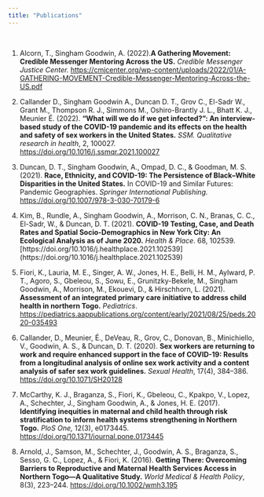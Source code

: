```yaml
---
title: "Publications"
---
```


<br>

1. Alcorn, T., Singham Goodwin, A. (2022).**A Gathering Movement: Credible Messenger Mentoring Across the US.** *Credible Messenger Justice Center.* [https://cmjcenter.org/wp-content/uploads/2022/01/A-GATHERING-MOVEMENT-Credible-Messenger-Mentoring-Across-the-US.pdf](https://cmjcenter.org/wp-content/uploads/2022/01/A-GATHERING-MOVEMENT-Credible-Messenger-Mentoring-Across-the-US.pdf)

2. Callander D., Singham Goodwin A., Duncan D. T., Grov C., El-Sadr W., Grant M., Thompson R. J., Simmons M., Oshiro-Brantly J. L., Bhatt K. J., Meunier É. (2022). **"What will we do if we get infected?": An interview-based study of the COVID-19 pandemic and its effects on the health and safety of sex workers in the United States.** *SSM. Qualitative research in health*, 2, 100027. [https://doi.org/10.1016/j.ssmqr.2021.100027](https://doi.org/10.1016/j.ssmqr.2021.100027)

3. Duncan, D. T., Singham Goodwin, A., Ompad, D. C., & Goodman, M. S. (2021). **Race, Ethnicity, and COVID-19: The Persistence of Black–White Disparities in the United States.** In COVID-19 and Similar Futures: Pandemic Geographies. *Springer International Publishing.* [https://doi.org/10.1007/978-3-030-70179-6](https://doi.org/10.1007/978-3-030-70179-6)

4. Kim, B., Rundle, A., Singham Goodwin, A., Morrison, C. N., Branas, C. C., El-Sadr, W., & Duncan, D. T. (2021). **COVID-19 Testing, Case, and Death Rates and Spatial Socio-Demographics in New York City: An Ecological Analysis as of June 2020.** *Health & Place*. 68, 102539. [https://doi.org/10.1016/j.healthplace.2021.102539] (https://doi.org/10.1016/j.healthplace.2021.102539)

5. Fiori, K., Lauria, M. E., Singer, A. W., Jones, H. E., Belli, H. M., Aylward, P. T., Agoro, S., Gbeleou, S., Sowu, E., Grunitzky-Bekele, M., Singham Goodwin, A., Morrison, M., Ekouevi, D., & Hirschhorn, L. (2021). **Assessment of an integrated primary care initiative to address child health in northern Togo.** *Pediatrics*. [https://pediatrics.aappublications.org/content/early/2021/08/25/peds.2020-035493](https://pediatrics.aappublications.org/content/early/2021/08/25/peds.2020-035493)

6. Callander, D., Meunier, É., DeVeau, R., Grov, C., Donovan, B., Minichiello, V., Goodwin, A. S., & Duncan, D. T. (2020). **Sex workers are returning to work and require enhanced support in the face of COVID-19: Results from a longitudinal analysis of online sex work activity and a content analysis of safer sex work guidelines.** *Sexual Health*, 17(4), 384–386. [https://doi.org/10.1071/SH20128](https://doi.org/10.1071/SH20128)

7. McCarthy, K. J., Braganza, S., Fiori, K., Gbeleou, C., Kpakpo, V., Lopez, A., Schechter, J., Singham Goodwin, A., & Jones, H. E. (2017). **Identifying inequities in maternal and child health through risk stratification to inform health systems strengthening in Northern Togo.** *PloS One,* 12(3), e0173445. [https://doi.org/10.1371/journal.pone.0173445](https://doi.org/10.1371/journal.pone.0173445)

8. Arnold, J., Samson, M., Schechter, J., Goodwin, A. S., Braganza, S., Sesso, G. C., Lopez, A., & Fiori, K. (2016). **Getting There: Overcoming Barriers to Reproductive and Maternal Health Services Access in Northern Togo—A Qualitative Study.** *World Medical & Health Policy*, 8(3), 223–244. [https://doi.org/10.1002/wmh3.195](https://doi.org/10.1002/wmh3.195)